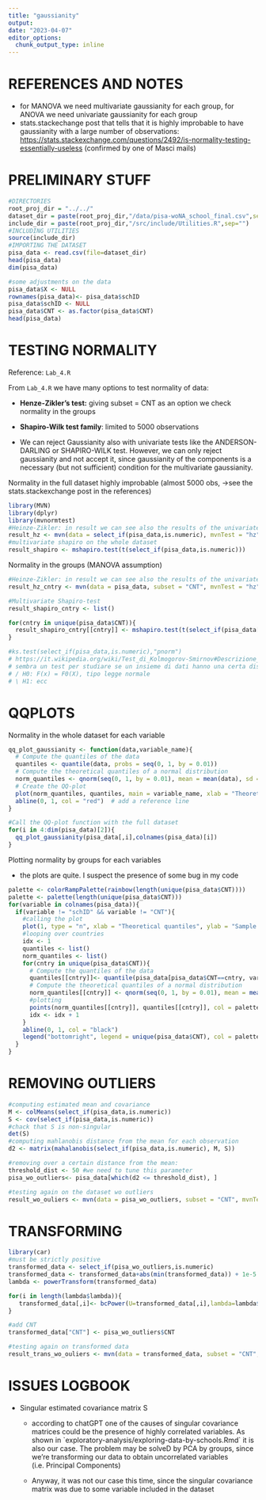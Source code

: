 ```yaml
---
title: "gaussianity"
output: 
date: "2023-04-07"
editor_options: 
  chunk_output_type: inline
---
```


# REFERENCES AND NOTES

-   for MANOVA we need multivariate gaussianity for each group, for ANOVA we need univariate gaussianity for each group
-   stats.stackechange post that tells that it is highly improbable to have gaussianity with a large number of observations: <https://stats.stackexchange.com/questions/2492/is-normality-testing-essentially-useless> (confirmed by one of Masci mails)

# PRELIMINARY STUFF

```r
#DIRECTORIES
root_proj_dir = "../../"
dataset_dir = paste(root_proj_dir,"/data/pisa-woNA_school_final.csv",sep="")
include_dir = paste(root_proj_dir,"/src/include/Utilities.R",sep="")
#INCLUDING UTILITIES
source(include_dir)
#IMPORTING THE DATASET
pisa_data <- read.csv(file=dataset_dir)
head(pisa_data)
dim(pisa_data)
```

```r
#some adjustments on the data
pisa_data$X <- NULL
rownames(pisa_data)<- pisa_data$schID
pisa_data$schID <- NULL
pisa_data$CNT <- as.factor(pisa_data$CNT)
head(pisa_data)
```

# TESTING NORMALITY

Reference: `Lab_4.R`

From `Lab_4.R` we have many options to test normality of data:

-   **Henze-Zikler's test:** giving subset = CNT as an option we check normality in the groups

-   **Shapiro-Wilk test family**: limited to 5000 observations

-   We can reject Gaussianity also with univariate tests like the ANDERSON-DARLING or SHAPIRO-WILK test. However, we can only reject gaussianity and not accept it, since gaussianity of the components is a necessary (but not sufficient) condition for the multivariate gaussianity.

Normality in the full dataset highly improbable (almost 5000 obs, -\>see the stats.stackexchange post in the references)

```r
library(MVN)
library(dplyr)
library(mvnormtest)
#Heinze-Zikler: in result we can see also the results of the univariate tests on gaussianity
result_hz <- mvn(data = select_if(pisa_data,is.numeric), mvnTest = "hz",univariateTest = "SW")
#multivariate shapiro on the whole dataset
result_shapiro <- mshapiro.test(t(select_if(pisa_data,is.numeric)))
```

Normality in the groups (MANOVA assumption)

```r
#Heinze-Zikler: in result we can see also the results of the univariate tests on gaussianity
result_hz_cntry <- mvn(data = pisa_data, subset = "CNT", mvnTest = "hz",univariateTest = "SW")

#Multivariate Shapiro-test
result_shapiro_cntry <- list()

for(cntry in unique(pisa_data$CNT)){
  result_shapiro_cntry[[cntry]] <- mshapiro.test(t(select_if(pisa_data[pisa_data$CNT==cntry,],is.numeric)))
}
```

```r
#ks.test(select_if(pisa_data,is.numeric),"pnorm")
# https://it.wikipedia.org/wiki/Test_di_Kolmogorov-Smirnov#Descrizione_del_test_a_due_code_-_un_campione
# sembra un test per studiare se un insieme di dati hanno una certa distribuzione
# / H0: F(x) = F0(X), tipo legge normale
# \ H1: ecc
```

# QQPLOTS

Normality in the whole dataset for each variable

```r
qq_plot_gaussianity <- function(data,variable_name){
  # Compute the quantiles of the data
  quantiles <- quantile(data, probs = seq(0, 1, by = 0.01))
  # Compute the theoretical quantiles of a normal distribution
  norm_quantiles <- qnorm(seq(0, 1, by = 0.01), mean = mean(data), sd = sd(data))
  # Create the QQ-plot
  plot(norm_quantiles, quantiles, main = variable_name, xlab = "Theoretical quantiles", ylab = "Sample quantiles")
  abline(0, 1, col = "red")  # add a reference line
}

#Call the QQ-plot function with the full dataset
for(i in 4:dim(pisa_data)[2]){
  qq_plot_gaussianity(pisa_data[,i],colnames(pisa_data)[i])
}
```

Plotting normality by groups for each variables

-   the plots are quite. I suspect the presence of some bug in my code

```r
palette <- colorRampPalette(rainbow(length(unique(pisa_data$CNT))))
palette <- palette(length(unique(pisa_data$CNT)))
for(variable in colnames(pisa_data)){
  if(variable != "schID" && variable != "CNT"){
    #calling the plot
    plot(1, type = "n", xlab = "Theoretical quantiles", ylab = "Sample quantiles", main = variable)
    #looping over countries
    idx <- 1
    quantiles <- list()
    norm_quantiles <- list()
    for(cntry in unique(pisa_data$CNT)){
      # Compute the quantiles of the data
      quantiles[[cntry]]<- quantile(pisa_data[pisa_data$CNT==cntry, variable], probs = seq(0, 1, by = 0.01))
      # Compute the theoretical quantiles of a normal distribution
      norm_quantiles[[cntry]] <- qnorm(seq(0, 1, by = 0.01), mean = mean(pisa_data[pisa_data$CNT==cntry, variable]), sd = sd(pisa_data[pisa_data$CNT==cntry,variable]))
      #plotting
      points(norm_quantiles[[cntry]], quantiles[[cntry]], col = palette[idx])
      idx <- idx + 1
    }
    abline(0, 1, col = "black")
    legend("bottomright", legend = unique(pisa_data$CNT), col = palette, pch = 1, cex = 0.75)
  }
}
```

# REMOVING OUTLIERS

```r
#computing estimated mean and covariance
M <- colMeans(select_if(pisa_data,is.numeric))
S <- cov(select_if(pisa_data,is.numeric))
#chack that S is non-singular
det(S)
#computing mahlanobis distance from the mean for each observation
d2 <- matrix(mahalanobis(select_if(pisa_data,is.numeric), M, S))

#removing over a certain distance from the mean:
threshold_dist <- 50 #we need to tune this parameter
pisa_wo_outliers<- pisa_data[which(d2 <= threshold_dist), ] 
```

```r
#testing again on the dataset wo outliers
result_wo_ouliers <- mvn(data = pisa_wo_outliers, subset = "CNT", mvnTest = "hz",univariateTest = "SW")
```

# TRANSFORMING

```r
library(car)
#must be strictly positive 
transformed_data <- select_if(pisa_wo_outliers,is.numeric)
transformed_data <- transformed_data+abs(min(transformed_data)) + 1e-5 #1e-5 epsilon per ottenere disuguaglianza stretta
lambda <- powerTransform(transformed_data)  

for(i in length(lambda$lambda)){
   transformed_data[,i]<- bcPower(U=transformed_data[,i],lambda=lambda$lambda[i])
}

#add CNT 
transformed_data["CNT"] <- pisa_wo_outliers$CNT
```

```r
#testing again on transformed data
result_trans_wo_ouliers <- mvn(data = transformed_data, subset = "CNT", mvnTest = "hz",univariateTest = "SW")
```

# ISSUES LOGBOOK

-   Singular estimated covariance matrix S

    -   according to chatGPT one of the causes of singular covariance matrices could be the presence of highly correlated variables. As shown in \`exploratory-analysis/exploring-data-by-schools.Rmd\` it is also our case. The problem may be solveD by PCA by groups, since we're transforming our data to obtain uncorrelated variables (i.e. Principal Components)

    -   Anyway, it was not our case this time, since the singular covariance matrix was due to some variable included in the dataset
